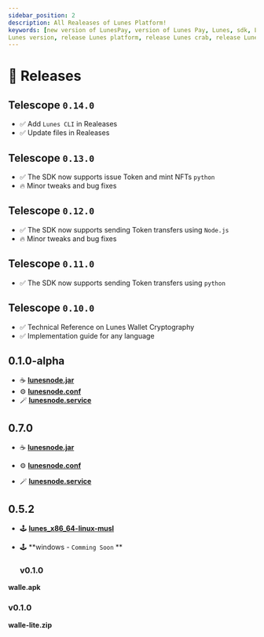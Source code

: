 ```yaml
---
sidebar_position: 2
description: All Realeases of Lunes Platform!
keywords: [new version of LunesPay, version of Lunes Pay, Lunes, sdk, Lunes node version, 
Lunes version, release Lunes platform, release Lunes crab, release LunesPay]
---
```



# 🎉 Releases

<Tabs>
  <TabItem value="Telescope" label="Telescope" default>


## Telescope `0.14.0`
- ✅ Add `Lunes CLI` in Realeases
- ✅ Update files in Realeases

## Telescope `0.13.0`
- ✅ The SDK now supports issue Token and mint NFTs `python`
- 🔥 Minor tweaks and bug fixes

## Telescope `0.12.0`
- ✅ The SDK now supports sending Token transfers using `Node.js`
- 🔥 Minor tweaks and bug fixes

## Telescope `0.11.0`
- ✅ The SDK now supports sending Token transfers using `python`

## Telescope `0.10.0`
- ✅ Technical Reference on Lunes Wallet Cryptography
- ✅ Implementation guide for any language


</TabItem>

  <TabItem value="Full Node" label="Full Node" default>


## 0.1.0-alpha
- ☕️ **[lunesnode.jar](/get_started/releases/lunesnode/0.1.0/lunesnode.jar)**
- ⚙️ **[lunesnode.conf](/get_started/releases/lunesnode/0.1.0/lunesnode.conf)**
- 🪄 **[lunesnode.service](/get_started/releases/lunesnode/0.1.0/lunesnode.service)**

## 0.7.0
- ☕️ **[lunesnode.jar](/get_started/releases/lunesnode/0.0.7/lunesnode.jar)**
- ⚙️ **[lunesnode.conf](/get_started/releases/lunesnode/0.0.7/lunesnode.conf)**
- 🪄 **[lunesnode.service](/get_started/releases/lunesnode/0.0.7/lunesnode.service)**


  </TabItem>

  <TabItem value="Lunes CLI" label="Lunes CLI" default>


## 0.5.2

- 🕹 **[lunes_x86_64-linux-musl](/get_started/releases/lunes-cli/0.5.2/lunes_x86_64-linux-musl)**
- 🕹 **windows - `Comming Soon` **


  </TabItem>

  <TabItem value="Wallet" label="Wallet" default>
    <h3>v0.1.0</h3>

**<a>walle.apk</a>**

  </TabItem>

  <TabItem value="Wallet-lite" label="Wallet-lite" default>
    <h3>v0.1.0</h3>

**<a>walle-lite.zip</a>**

  </TabItem>
</Tabs>
